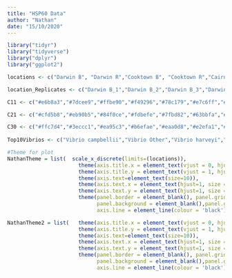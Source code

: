 ```yaml
---
title: "HSP60 Data"
author: "Nathan"
date: "15/10/2020"
---
```


```r
library("tidyr")
library("tidyverse")
library("dplyr")
library("ggplot2")
```

```r
locations <- c("Darwin B", "Darwin R","Cooktown B", "Cooktown R","Cairns B","Cairns R","Townsville B","Townsville R", "Mackay B", "Mackay R","Rockhampton B1","Rockhampton B2","Bundaberg R1","Bundaberg R2","Gold Coast B", "Gold Coast R", "Coffs Harbour B", "Coffs Harbour R", "Port Macquire B", "Port Macquire R", "Sydney B", "Sydney R","Jervis Bay B", "Jervis Bay R","Merimbala B", "Merimbala R", "Hobart B","Hobart R")
```

```r
location_Replicates <- c("Darwin B_1","Darwin B_2","Darwin B_3","Darwin R_1","Darwin R_2","Darwin R_3","Cooktown B_1","Cooktown B_2","Cooktown B_3","Cooktown R_1","Cooktown R_2","Cooktown R_3","Cairns B_1","Cairns B_2","Cairns B_3","Cairns R_1","Cairns R_2","Cairns R_3","Townsville B_1","Townsville B_2","Townsville B_3","Townsville R_1", "Townsville R_2","Townsville R_3","Mackay B_1","Mackay B_2","Mackay B_3","Mackay R_1","Mackay R_2","Mackay R_3","Rockhampton B1_1","Rockhampton B1_2","Rockhampton B1_3","Rockhampton B2_1","Rockhampton B2_2","Rockhampton B2_3","Bundaberg R1_1","Bundaberg R1_2","Bundaberg R1_3","Bundaberg R2_1","Bundaberg R2_2","Bundaberg R2_3","Gold Coast B_1","Gold Coast B_2","Gold Coast B_3","Gold Coast R_1","Gold Coast R_2","Gold Coast R_3","Coffs Harbour R_1","Coffs Harbour R_2","Coffs Harbour R_3","Coffs Harbour B_1","Coffs Harbour B_2","Coffs Harbour B_3","Port Macquire B_1","Port Macquire B_2","Port Macquire B_3","Port Macquire R_1","Port Macquire R_2","Port Macquire R_3","Sydney R_1","Sydney R_2","Sydney R_3","Sydney B_1","Sydney B_2","Sydney B_3","Jervis Bay B_1","Jervis Bay B_2","Jervis Bay B_3","Jervis Bay R_1","Jervis Bay R_2","Jervis Bay R_3","Merimbala R_1","Merimbala R_2","Merimbala R_3","Merimbala B_1","Merimbala B_2","Merimbala B_3","Hobart B_1","Hobart B_2","Hobart B_3","Hobart R_1","Hobart R_2","Hobart R_3")
```

```r
C11 <- c("#e6b8a3","#7dcee9","#ffbe90","#f49296","#78c179","#e7c6ff","#79b6b3","#f8e9ac","#ffa4d7","#b2bde8")

C21 <- c("#cfd5b8","#eb90b5","#84f0ce","#fdbefe","#7fbd82","#63bbfa","#d5b871","#57efff","#f5968e","#94fff1","#e49a7e","#6bcfa9","#ffb6ba","#b2ecac","#bfd0ff","#dfdb8e","#9cd4ff","#ffc38e","#89b1ca","#d6f1a6","#caa0b5","#faffd7","#ffd8ef","#8ab694","#ffcfce","#a1b189","#dbffe9","#cea472","#b1d3c2","#ffe5ad")

C30 <- c("#ffc7d4","#3eccc1","#ea95c3","#b6efae","#eaa0d8","#e2efa1","#95aef5","#c1bc71","#4bb7f1","#ffefaf","#bba0df","#a3b86f","#f5cdff","#8eb77a","#ffbde9","#6fba99", "#e4988d","#ffcec3","#5abab9","#c2a0c8","#c3ffd6","#bbc8ff","#a4b08a","#a7d1ff","#ffe1c3","#98fffd","#a8aac6","#a4ffe9","#eaffdc")
  
Top10Vibrios <- c("Vibrio campbellii","Vibrio Other","Vibrio harveyi","Vibrio rotiferianus","Vibrio azureus","Vibrio brasiliensis","Vibrio owensii","Vibrio parahaemolyticus","Vibrio fortis","Vibrio coralliirubri")
```

```r
#Theme for plot
NathanTheme = list(  scale_x_discrete(limits=(locations)),
                       theme(axis.title.x = element_text(vjust = 0, hjust = 0.5, size = 16)),
                       theme(axis.title.y = element_text(vjust = 1, hjust = 0.5, size = 16)),
                       theme(axis.text=element_text(size=10)),
                       theme(axis.text.x = element_text(hjust=1, size = 14, angle = 90)),
                       theme(axis.text.y = element_text(hjust=1, size = 14, angle = 0)),
                       theme(panel.border = element_blank(), panel.grid.major = element_blank(), 
                             panel.background = element_blank(),panel.grid.minor = element_blank(), 
                             axis.line = element_line(colour = 'black')))

NathanTheme2 = list(   theme(axis.title.x = element_text(vjust = 0, hjust = 0.5, size = 16)),
                       theme(axis.title.y = element_text(vjust = 1, hjust = 0.5, size = 16)),
                       theme(axis.text=element_text(size=10)),
                       theme(axis.text.x = element_text(hjust=1, size = 14, angle = 90)),
                       theme(axis.text.y = element_text(hjust=1, size = 14, angle = 0)),
                       theme(panel.border = element_blank(), panel.grid.major = element_blank(), 
                             panel.background = element_blank(),panel.grid.minor = element_blank(), 
                             axis.line = element_line(colour = 'black')))

```




